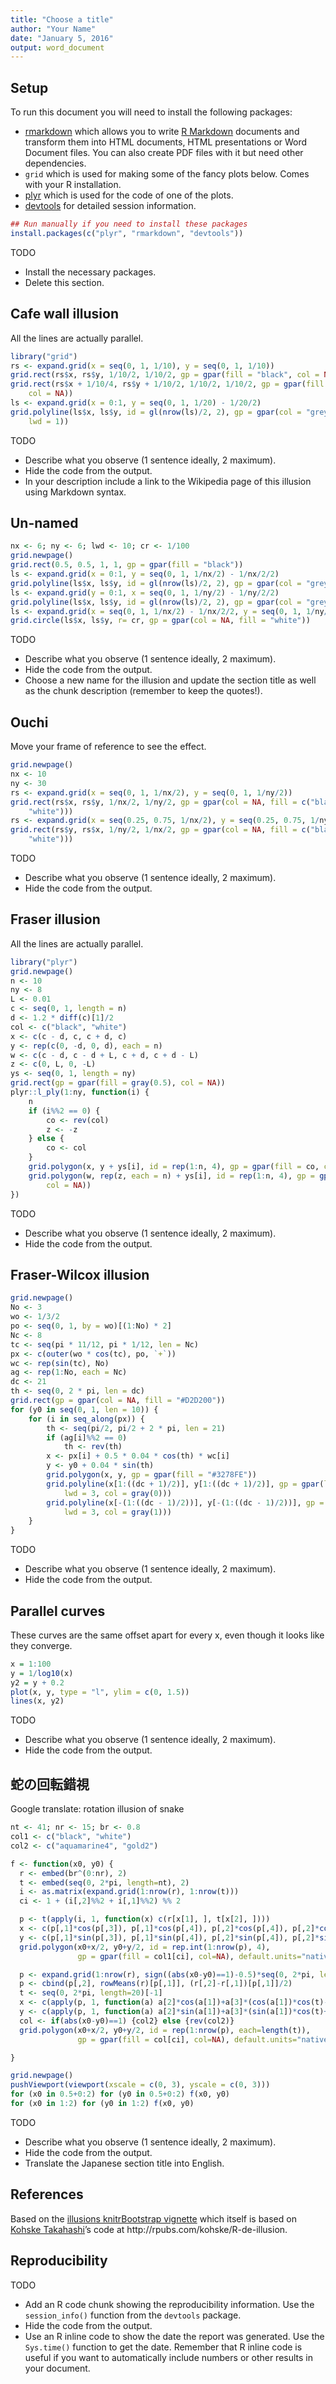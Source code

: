 ```yaml
---
title: "Choose a title"
author: "Your Name"
date: "January 5, 2016"
output: word_document
---
```


## Setup

To run this document you will need to install the following packages:

* [rmarkdown](http://cran.r-project.org/web/packages/rmarkdown/index.html) which allows you to write [R Markdown](http://rmarkdown.rstudio.com/) documents and transform them into HTML documents, HTML presentations or Word Document files. You can also create PDF files with it but need other dependencies.
* `grid` which is used for making some of the fancy plots below. Comes with your R installation.
* [plyr](http://cran.r-project.org/web/packages/plyr/index.html) which is used for the code of one of the plots.
* [devtools](http://cran.r-project.org/web/packages/devtools/index.html) for detailed session information.

```r
## Run manually if you need to install these packages
install.packages(c("plyr", "rmarkdown", "devtools"))
```

TODO

* Install the necessary packages.
* Delete this section.



## Cafe wall illusion

All the lines are actually parallel.

```r
library("grid")
rs <- expand.grid(x = seq(0, 1, 1/10), y = seq(0, 1, 1/10))
grid.rect(rs$x, rs$y, 1/10/2, 1/10/2, gp = gpar(fill = "black", col = NA))
grid.rect(rs$x + 1/10/4, rs$y + 1/10/2, 1/10/2, 1/10/2, gp = gpar(fill = "black", 
    col = NA))
ls <- expand.grid(x = 0:1, y = seq(0, 1, 1/20) - 1/20/2)
grid.polyline(ls$x, ls$y, id = gl(nrow(ls)/2, 2), gp = gpar(col = "grey50", 
    lwd = 1))
```

TODO

* Describe what you observe (1 sentence ideally, 2 maximum).
* Hide the code from the output.
* In your description include a link to the Wikipedia page of this illusion using Markdown syntax.


## Un-named

```r
nx <- 6; ny <- 6; lwd <- 10; cr <- 1/100
grid.newpage()
grid.rect(0.5, 0.5, 1, 1, gp = gpar(fill = "black"))
ls <- expand.grid(x = 0:1, y = seq(0, 1, 1/nx/2) - 1/nx/2/2)
grid.polyline(ls$x, ls$y, id = gl(nrow(ls)/2, 2), gp = gpar(col = "grey", lwd = lwd))
ls <- expand.grid(y = 0:1, x = seq(0, 1, 1/ny/2) - 1/ny/2/2)
grid.polyline(ls$x, ls$y, id = gl(nrow(ls)/2, 2), gp = gpar(col = "grey", lwd = lwd))
ls <- expand.grid(x = seq(0, 1, 1/nx/2) - 1/nx/2/2, y = seq(0, 1, 1/ny/2) - 1/ny/2/2)
grid.circle(ls$x, ls$y, r= cr, gp = gpar(col = NA, fill = "white"))
```

TODO

* Describe what you observe (1 sentence ideally, 2 maximum).
* Hide the code from the output.
* Choose a new name for the illusion and update the section title as well as the chunk description (remember to keep the quotes!).



## Ouchi

Move your frame of reference to see the effect.

```r
grid.newpage()
nx <- 10
ny <- 30
rs <- expand.grid(x = seq(0, 1, 1/nx/2), y = seq(0, 1, 1/ny/2))
grid.rect(rs$x, rs$y, 1/nx/2, 1/ny/2, gp = gpar(col = NA, fill = c("black", 
    "white")))
rs <- expand.grid(x = seq(0.25, 0.75, 1/nx/2), y = seq(0.25, 0.75, 1/ny/2))
grid.rect(rs$y, rs$x, 1/ny/2, 1/nx/2, gp = gpar(col = NA, fill = c("black", 
    "white")))
```

TODO

* Describe what you observe (1 sentence ideally, 2 maximum).
* Hide the code from the output.



## Fraser illusion

All the lines are actually parallel.

```r
library("plyr")
grid.newpage()
n <- 10
ny <- 8
L <- 0.01
c <- seq(0, 1, length = n)
d <- 1.2 * diff(c)[1]/2
col <- c("black", "white")
x <- c(c - d, c, c + d, c)
y <- rep(c(0, -d, 0, d), each = n)
w <- c(c - d, c - d + L, c + d, c + d - L)
z <- c(0, L, 0, -L)
ys <- seq(0, 1, length = ny)
grid.rect(gp = gpar(fill = gray(0.5), col = NA))
plyr::l_ply(1:ny, function(i) {
    n
    if (i%%2 == 0) {
        co <- rev(col)
        z <- -z
    } else {
        co <- col
    }
    grid.polygon(x, y + ys[i], id = rep(1:n, 4), gp = gpar(fill = co, col = NA))
    grid.polygon(w, rep(z, each = n) + ys[i], id = rep(1:n, 4), gp = gpar(fill = rev(co), 
        col = NA))
})
```

TODO

* Describe what you observe (1 sentence ideally, 2 maximum).
* Hide the code from the output.


## Fraser-Wilcox illusion

```r
grid.newpage()
No <- 3
wo <- 1/3/2
po <- seq(0, 1, by = wo)[(1:No) * 2]
Nc <- 8
tc <- seq(pi * 11/12, pi * 1/12, len = Nc)
px <- c(outer(wo * cos(tc), po, `+`))
wc <- rep(sin(tc), No)
ag <- rep(1:No, each = Nc)
dc <- 21
th <- seq(0, 2 * pi, len = dc)
grid.rect(gp = gpar(col = NA, fill = "#D2D200"))
for (y0 in seq(0, 1, len = 10)) {
    for (i in seq_along(px)) {
        th <- seq(pi/2, pi/2 + 2 * pi, len = 21)
        if (ag[i]%%2 == 0) 
            th <- rev(th)
        x <- px[i] + 0.5 * 0.04 * cos(th) * wc[i]
        y <- y0 + 0.04 * sin(th)
        grid.polygon(x, y, gp = gpar(fill = "#3278FE"))
        grid.polyline(x[1:((dc + 1)/2)], y[1:((dc + 1)/2)], gp = gpar(lineend = "butt", 
            lwd = 3, col = gray(0)))
        grid.polyline(x[-(1:((dc - 1)/2))], y[-(1:((dc - 1)/2))], gp = gpar(lineend = "butt", 
            lwd = 3, col = gray(1)))
    }
}
```

TODO

* Describe what you observe (1 sentence ideally, 2 maximum).
* Hide the code from the output.


## Parallel curves

These curves are the same offset apart for every x, even though it looks like they converge.

```r
x = 1:100
y = 1/log10(x)
y2 = y + 0.2
plot(x, y, type = "l", ylim = c(0, 1.5))
lines(x, y2)
```

TODO

* Describe what you observe (1 sentence ideally, 2 maximum).
* Hide the code from the output.

## 蛇の回転錯視

Google translate: rotation illusion of snake

```r
nt <- 41; nr <- 15; br <- 0.8
col1 <- c("black", "white")
col2 <- c("aquamarine4", "gold2")

f <- function(x0, y0) {
  r <- embed(br^(0:nr), 2)
  t <- embed(seq(0, 2*pi, length=nt), 2)
  i <- as.matrix(expand.grid(1:nrow(r), 1:nrow(t)))
  ci <- 1 + (i[,2]%%2 + i[,1]%%2) %% 2

  p <- t(apply(i, 1, function(x) c(r[x[1], ], t[x[2], ])))
  x <- c(p[,1]*cos(p[,3]), p[,1]*cos(p[,4]), p[,2]*cos(p[,4]), p[,2]*cos(p[,3]))
  y <- c(p[,1]*sin(p[,3]), p[,1]*sin(p[,4]), p[,2]*sin(p[,4]), p[,2]*sin(p[,3]))
  grid.polygon(x0+x/2, y0+y/2, id = rep.int(1:nrow(p), 4),
               gp = gpar(fill = col1[ci], col=NA), default.units="native")

  p <- expand.grid(1:nrow(r), sign((abs(x0-y0)==1)-0.5)*seq(0, 2*pi, length=41)[-1])
  p <- cbind(p[,2], rowMeans(r)[p[,1]], (r[,2]-r[,1])[p[,1]]/2)
  t <- seq(0, 2*pi, length=20)[-1]
  x <- c(apply(p, 1, function(a) a[2]*cos(a[1])+a[3]*(cos(a[1])*cos(t)-0.5*sin(a[1])*sin(t))))
  y <- c(apply(p, 1, function(a) a[2]*sin(a[1])+a[3]*(sin(a[1])*cos(t)+0.5*cos(a[1])*sin(t))))
  col <- if(abs(x0-y0)==1) {col2} else {rev(col2)}
  grid.polygon(x0+x/2, y0+y/2, id = rep(1:nrow(p), each=length(t)),
               gp = gpar(fill = col[ci], col=NA), default.units="native")

}

grid.newpage()
pushViewport(viewport(xscale = c(0, 3), yscale = c(0, 3)))
for (x0 in 0.5+0:2) for (y0 in 0.5+0:2) f(x0, y0)
for (x0 in 1:2) for (y0 in 1:2) f(x0, y0)
```

TODO

* Describe what you observe (1 sentence ideally, 2 maximum).
* Hide the code from the output.
* Translate the Japanese section title into English.


## References

Based on the [illusions knitrBootstrap vignette](http://cran.r-project.org/web/packages/knitrBootstrap/vignettes/illusions.html) which itself is based on [Kohske Takahashi](https://twitter.com/kohske)'s code at http://rpubs.com/kohske/R-de-illusion.

## Reproducibility

TODO

* Add an R code chunk showing the reproducibility information. Use the `session_info()` function from the `devtools` package.
* Hide the code from the output.
* Use an R inline code to show the date the report was generated. Use the `Sys.time()` function to get the date. Remember that R inline code is useful if you want to automatically include numbers or other results in your document.
